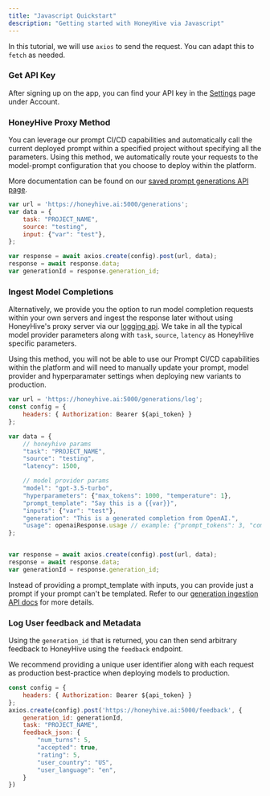 ```yaml
---
title: "Javascript Quickstart"
description: "Getting started with HoneyHive via Javascript"
---
```


In this tutorial, we will use `axios` to send the request. You can adapt this to `fetch` as needed.

### Get API Key

After signing up on the app, you can find your API key in the [Settings](https://app.honeyhive.ai/settings/account) page under Account.

### HoneyHive Proxy Method

You can leverage our prompt CI/CD capabilities and automatically call the current deployed prompt within a specified project without specifying all the parameters. Using this method, we automatically route your requests to the model-prompt configuration that you choose to deploy within the platform.

More documentation can be found on our [saved prompt generations API page](/api-reference/generations/post_saved).

```javascript
var url = 'https://honeyhive.ai:5000/generations';
var data = {
    task: "PROJECT_NAME",
    source: "testing",
    input: {"var": "test"},
};

var response = await axios.create(config).post(url, data);
response = await response.data;
var generationId = response.generation_id;
```

### Ingest Model Completions


Alternatively, we provide you the option to run model completion requests within your own servers and ingest the response later without using HoneyHive's proxy server via our [logging api](/api-reference/generations/post_log). We take in all the typical model provider parameters along with `task`, `source`, `latency` as HoneyHive specific parameters.

<Note>Using this method, you will not be able to use our Prompt CI/CD capabilities within the platform and will need to manually update your prompt, model provider and hyperparamater settings when deploying new variants to production.</Note>

```javascript
var url = 'https://honeyhive.ai:5000/generations/log';
const config = {
    headers: { Authorization: Bearer ${api_token} }
};

var data = {
    // honeyhive params
    "task": "PROJECT_NAME",
    "source": "testing",
    "latency": 1500,

    // model provider params
    "model": "gpt-3.5-turbo",
    "hyperparameters": {"max_tokens": 1000, "temperature": 1},
    "prompt_template": "Say this is a {{var}}",
    "inputs": {"var": "test"},
    "generation": "This is a generated completion from OpenAI.",
    "usage": openaiResponse.usage // example: {"prompt_tokens": 3, "completion_tokens": 7, "total_tokens": 10},
};


var response = await axios.create(config).post(url, data);
response = await response.data;
var generationId = response.generation_id;
```

<Note>Instead of providing a prompt_template with inputs, you can provide just a prompt if your prompt can't be templated. Refer to our [generation ingestion API docs](/api-reference/generations/post_log) for more details.</Note>

### Log User feedback and Metadata

Using the `generation_id` that is returned, you can then send arbitrary feedback to HoneyHive using the `feedback` endpoint. 

<Tip>We recommend providing a unique user identifier along with each request as production best-practice when deploying models to production.</Tip>


```javascript
const config = {
    headers: { Authorization: Bearer ${api_token} }
};
axios.create(config).post('https://honeyhive.ai:5000/feedback', {
    generation_id: generationId,
    task: "PROJECT_NAME",
    feedback_json: {
        "num_turns": 5,
        "accepted": true,
        "rating": 5,
        "user_country": "US",
        "user_language": "en",
    }
})
```
